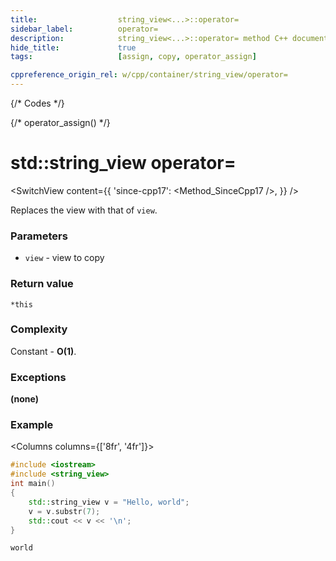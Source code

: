 ```yaml
---
title:					string_view<...>::operator=
sidebar_label:			operator=
description:			string_view<...>::operator= method C++ documentation
hide_title:				true
tags:					[assign, copy, operator_assign]

cppreference_origin_rel: w/cpp/container/string_view/operator=
---
```



{/* Codes */}

{/* operator_assign() */}

# std::string_view operator=

<SwitchView content={{
    'since-cpp17': <Method_SinceCpp17 />,
}} />

Replaces the view with that of `view`.

### Parameters

 - `view` - view to copy

### Return value

`*this`

### Complexity

Constant - **O(1)**.

### Exceptions

**(none)**

### Example

<Columns columns={['8fr', '4fr']}>
<div>

```cpp title='Main.cpp' showLineNumbers
#include <iostream>
#include <string_view>
int main()
{
    std::string_view v = "Hello, world";
    v = v.substr(7);
    std::cout << v << '\n';
}
```

</div>
<div>

```plaintext title="Output"
world
```

</div>
</Columns>
